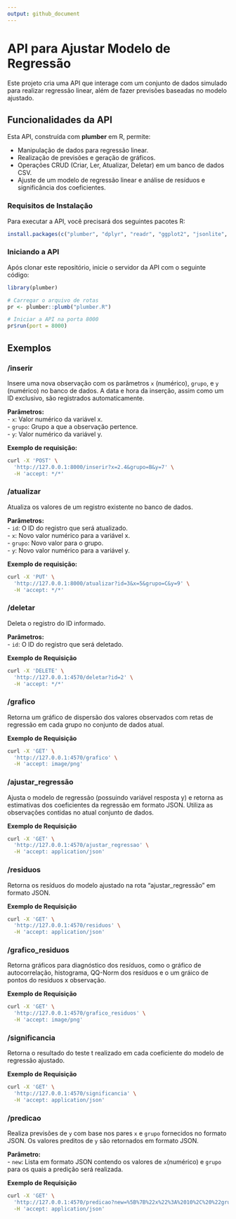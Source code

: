 ```yaml
---
output: github_document
---
```


# API para Ajustar Modelo de Regressão

Este projeto cria uma API que interage com um conjunto de dados simulado para realizar regressão linear, além de fazer previsões baseadas no modelo ajustado.
  
## Funcionalidades da API

Esta API, construída com **plumber** em R, permite:

- Manipulação de dados para regressão linear.
- Realização de previsões e geração de gráficos.
- Operações CRUD (Criar, Ler, Atualizar, Deletar) em um banco de dados CSV.
- Ajuste de um modelo de regressão linear e análise de resíduos e significância dos coeficientes.

### Requisitos de Instalação

Para executar a API, você precisará dos seguintes pacotes R:

```r
install.packages(c("plumber", "dplyr", "readr", "ggplot2", "jsonlite", "lubridate"))
```

### Iniciando a API

Após clonar este repositório, inicie o servidor da API com o seguinte código:

```r
library(plumber)

# Carregar o arquivo de rotas
pr <- plumber::plumb("plumber.R")

# Iniciar a API na porta 8000
pr$run(port = 8000)
```
## Exemplos

### /inserir

Insere uma nova observação com os parâmetros `x` (numérico), `grupo`, e `y` (numérico) no banco de dados. A data e hora da inserção, assim como um ID exclusivo, são registrados automaticamente.

**Parâmetros:**  
- `x`: Valor numérico da variável x.  
- `grupo`: Grupo a que a observação pertence.  
- `y`: Valor numérico da variável y.  

**Exemplo de requisição:**

```bash
curl -X 'POST' \
  'http://127.0.0.1:8000/inserir?x=2.4&grupo=B&y=7' \
  -H 'accept: */*'
```

### /atualizar

Atualiza os valores de um registro existente no banco de dados.

**Parâmetros:**  
- `id`: O ID do registro que será atualizado.  
- `x`: Novo valor numérico para a variável x.  
- `grupo`: Novo valor para o grupo.  
- `y`: Novo valor numérico para a variável y.  

**Exemplo de requisição:**

```bash
curl -X 'PUT' \
  'http://127.0.0.1:8000/atualizar?id=3&x=5&grupo=C&y=9' \
  -H 'accept: */*'
```

### /deletar

Deleta o registro do ID informado.

**Parâmetros:**  
- `id`: O ID do registro que será deletado.

**Exemplo de Requisição**
```bash
curl -X 'DELETE' \
  'http://127.0.0.1:4570/deletar?id=2' \
  -H 'accept: */*'
```

### /grafico

Retorna um gráfico de dispersão dos valores observados com retas de regressão em cada grupo no conjunto de dados atual.

**Exemplo de Requisição**

```bash
curl -X 'GET' \
  'http://127.0.0.1:4570/grafico' \
  -H 'accept: image/png'
```

### /ajustar_regressão

Ajusta o modelo de regressão (possuindo variável resposta y) e retorna as estimativas dos coeficientes da regressão em formato JSON. Utiliza as observações contidas no atual conjunto de dados.

**Exemplo de Requisição**
```bash
curl -X 'GET' \
  'http://127.0.0.1:4570/ajustar_regressao' \
  -H 'accept: application/json'
```  

### /residuos

Retorna os resíduos do modelo ajustado na rota "ajustar_regressão" em
formato JSON.

**Exemplo de Requisição**
```bash 
curl -X 'GET' \
  'http://127.0.0.1:4570/residuos' \
  -H 'accept: application/json'
```  

### /grafico_residuos

Retorna gráficos para diagnóstico dos resíduos, como o gráfico de autocorrelação, histograma, QQ-Norm dos resíduos e o um gráico de pontos do resíduos x observação.

**Exemplo de Requisição**
```bash 
curl -X 'GET' \
  'http://127.0.0.1:4570/grafico_residuos' \
  -H 'accept: image/png'
```  
### /significancia

Retorna o resultado do teste t realizado em cada coeficiente do modelo de regressão ajustado.

**Exemplo de Requisição**
```bash
curl -X 'GET' \
  'http://127.0.0.1:4570/significancia' \
  -H 'accept: application/json'
```
### /predicao

Realiza previsões de `y` com base nos pares `x` e `grupo` fornecidos no formato JSON. Os valores preditos de `y` são retornados em formato JSON.

**Parâmetro:**  
- `new`: Lista em formato JSON contendo os valores de `x`(numérico) e `grupo` para os quais a predição será realizada.

**Exemplo de Requisição**

```bash
curl -X 'GET' \
  'http://127.0.0.1:4570/predicao?new=%5B%7B%22x%22%3A%2010%2C%20%22grupo%22%3A%20%22A%22%7D%2C%20%7B%22x%22%3A%209%2C%20%22grupo%22%3A%20%22B%22%7D%5D' \
  -H 'accept: application/json'
```
